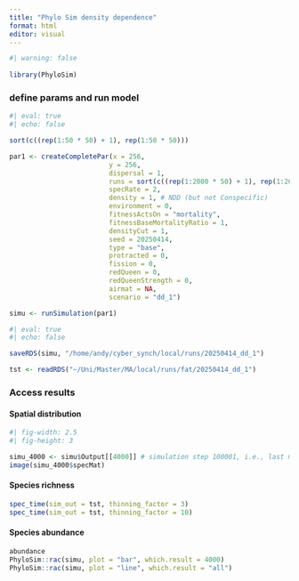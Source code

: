 ```yaml
---
title: "Phylo Sim density dependence"
format: html
editor: visual
---
```


```r
#| warning: false
  
library(PhyloSim)
```

### define params and run model

```r
#| eval: true
#| echo: false

sort(c((rep(1:50 * 50) + 1), rep(1:50 * 50)))

par1 <- createCompletePar(x = 256,
                         y = 256,
                         dispersal = 1,
                         runs = sort(c((rep(1:2000 * 50) + 1), rep(1:2000 * 50))),
                         specRate = 2,
                         density = 1, # NDD (but not Conspecific)
                         environment = 0,
                         fitnessActsOn = "mortality",
                         fitnessBaseMortalityRatio = 1, 
                         densityCut = 1,
                         seed = 20250414,
                         type = "base",
                         protracted = 0,
                         fission = 0,
                         redQueen = 0,
                         redQueenStrength = 0,
                         airmat = NA,
                         scenario = "dd_1")

simu <- runSimulation(par1)
```

```r
#| eval: true
#| echo: false

saveRDS(simu, "/home/andy/cyber_synch/local/runs/20250414_dd_1")
```

```r
tst <- readRDS("~/Uni/Master/MA/local/runs/fat/20250414_dd_1")
```

### Access results

#### Spatial distribution

```r
#| fig-width: 2.5
#| fig-height: 3

simu_4000 <- simu$Output[[4000]] # simulation step 100001, i.e., last model output
image(simu_4000$specMat)
```

#### Species richness

```r
spec_time(sim_out = tst, thinning_factor = 3)
spec_time(sim_out = tst, thinning_factor = 10)
```

#### Species abundance

```r
abundance
PhyloSim::rac(simu, plot = "bar", which.result = 4000)
PhyloSim::rac(simu, plot = "line", which.result = "all")
```
